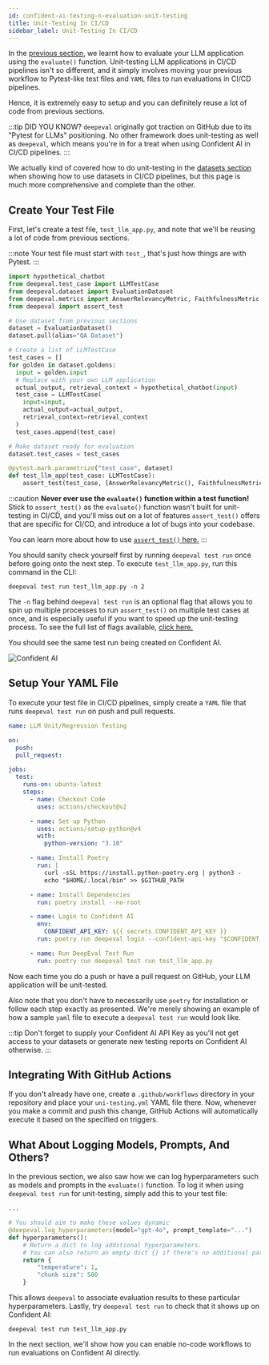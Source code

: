 ```yaml
---
id: confident-ai-testing-n-evaluation-unit-testing
title: Unit-Testing In CI/CD
sidebar_label: Unit-Testing In CI/CD
---
```


In the [previous section](/confident-ai/confident-ai-testing-n-evaluation-test-run), we learnt how to evaluate your LLM application using the `evaluate()` function. Unit-testing LLM applications in CI/CD pipelines isn't so different, and it simply involves moving your previous workflow to Pytest-like test files and `YAML` files to run evaluations in CI/CD pipelines.

Hence, it is extremely easy to setup and you can definitely reuse a lot of code from previous sections.

:::tip DID YOU KNOW?
`deepeval` originally got traction on GitHub due to its "Pytest for LLMs" positioning. No other framework does unit-testing as well as `deepeval`, which means you're in for a treat when using Confident AI in CI/CD pipelines.
:::

We actually kind of covered how to do unit-testing in the [datasets section](/confident-ai/confident-ai-evaluation-dataset-evaluation#in-cicd-pipelines) when showing how to use datasets in CI/CD pipelines, but this page is much more comprehensive and complete than the other.

## Create Your Test File

First, let's create a test file, `test_llm_app.py`, and note that we'll be reusing a lot of code from previous sections.

:::note
Your test file must start with `test_`, that's just how things are with Pytest.
:::

```python title="test_llm_app.py"
import hypothetical_chatbot
from deepeval.test_case import LLMTestCase
from deepeval.dataset import EvaluationDataset
from deepeval.metrics import AnswerRelevancyMetric, FaithfulnessMetric
from deepeval import assert_test

# Use dataset from previous sections
dataset = EvaluationDataset()
dataset.pull(alias="QA Dataset")

# Create a list of LLMTestCase
test_cases = []
for golden in dataset.goldens:
  input = golden.input
  # Replace with your own LLM application
  actual_output, retrieval_context = hypothetical_chatbot(input)
  test_case = LLMTestCase(
    input=input,
    actual_output=actual_output,
    retrieval_context=retrieval_context
  )
  test_cases.append(test_case)

# Make dataset ready for evaluation
dataset.test_cases = test_cases

@pytest.mark.parametrize("test_case", dataset)
def test_llm_app(test_case: LLMTestCase):
    assert_test(test_case, [AnswerRelevancyMetric(), FaithfulnessMetric()])
```

:::caution
**Never ever use the `evaluate()` function within a test function!** Stick to `assert_test()` as the `evaluate()` function wasn't built for unit-testing in CI/CD, and you'll miss out on a lot of features `assert_test()` offers that are specific for CI/CD, and introduce a lot of bugs into your codebase.

You can learn more about how to use [`assert_test()` here.](/docs/evaluation-introduction#evaluating-with-pytest)
:::

You should sanity check yourself first by running `deepeval test run` once before going onto the next step. To execute `test_llm_app.py`, run this command in the CLI:

```console
deepeval test run test_llm_app.py -n 2
```

The `-n` flag behind `deepeval test run` is an optional flag that allows you to spin up multiple processes to run `assert_test()` on multiple test cases at once, and is especially useful if you want to speed up the unit-testing process. To see the full list of flags available, [click here.](/docs/evaluation-introduction#parallelization)

You should see the same test run being created on Confident AI.

<img
  src="https://confident-docs.s3.us-east-1.amazonaws.com/confident-quickstart-test-cases.png"
  alt="Confident AI"
/>

## Setup Your YAML File

To execute your test file in CI/CD pipelines, simply create a `YAML` file that runs `deepeval test run` on push and pull requests.

```yaml title=".github/workflows/uni-testing.yml"
name: LLM Unit/Regression Testing

on:
  push:
  pull_request:

jobs:
  test:
    runs-on: ubuntu-latest
    steps:
      - name: Checkout Code
        uses: actions/checkout@v2

      - name: Set up Python
        uses: actions/setup-python@v4
        with:
          python-version: "3.10"

      - name: Install Poetry
        run: |
          curl -sSL https://install.python-poetry.org | python3 -
          echo "$HOME/.local/bin" >> $GITHUB_PATH

      - name: Install Dependencies
        run: poetry install --no-root

      - name: Login to Confident AI
        env:
          CONFIDENT_API_KEY: ${{ secrets.CONFIDENT_API_KEY }}
        run: poetry run deepeval login --confident-api-key "$CONFIDENT_API_KEY"

      - name: Run DeepEval Test Run
        run: poetry run deepeval test run test_llm_app.py
```

Now each time you do a push or have a pull request on GitHub, your LLM application will be unit-tested.

Also note that you don't have to necessarily use `poetry` for installation or follow each step exactly as presented. We're merely showing an example of how a sample `yaml` file to execute a `deepeval test run` would look like.

:::tip
Don't forget to supply your Confident AI API Key as you'll not get access to your datasets or generate new testing reports on Confident AI otherwise.
:::

## Integrating With GitHub Actions

If you don't already have one, create a `.github/workflows` directory in your repository and place your `uni-testing.yml` YAML file there. Now, whenever you make a commit and push this change, GitHub Actions will automatically execute it based on the specified on triggers.

## What About Logging Models, Prompts, And Others?

In the previous section, we also saw how we can log hyperparameters such as models and prompts in the `evaluate()` function. To log it when using `deepeval test run` for unit-testing, simply add this to your test file:

```python title="test_llm_app.py"
...

# You should aim to make these values dynamic
@deepeval.log_hyperparameters(model="gpt-4o", prompt_template="...")
def hyperparameters():
    # Return a dict to log additional hyperparameters.
    # You can also return an empty dict {} if there's no additional parameters to log
    return {
        "temperature": 1,
        "chunk size": 500
    }
```

This allows `deepeval` to associate evaluation results to these particular hyperparameters. Lastly, try `deepeval test run` to check that it shows up on Confident AI:

```console
deepeval test run test_llm_app.py
```

In the next section, we'll show how you can enable no-code workflows to run evaluations on Confident AI directly.
